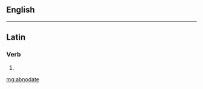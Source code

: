 ==English==
{{only-in|[[Appendix:English dictionary-only terms]]}}

----

==Latin==

===Verb===
{{la-verb-form|abnōdāte}}

# {{conjugation of|abnodo|abnōdō|1|p|pres|act|imp|lang=la}}

[[mg:abnodate]]